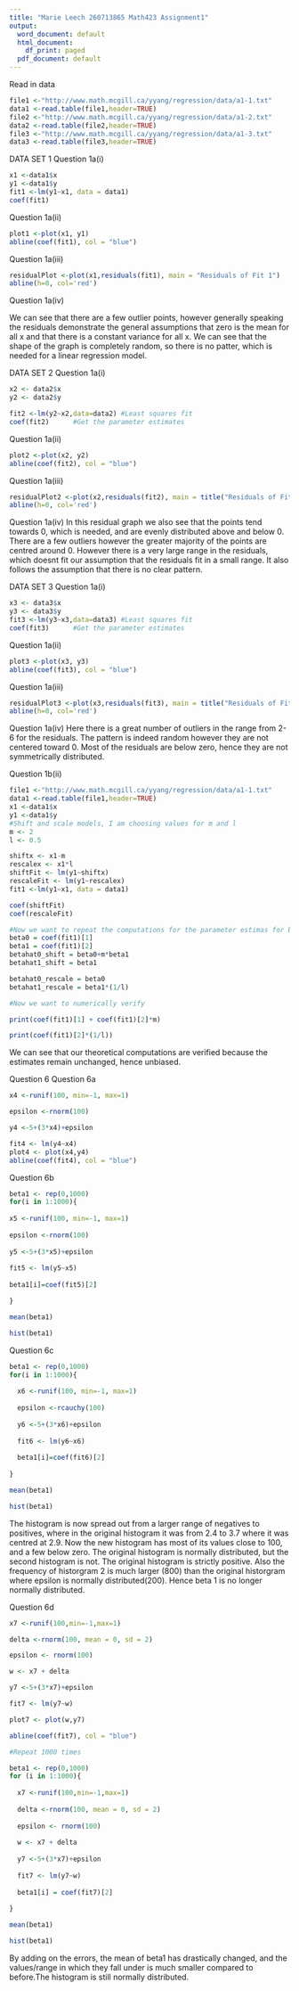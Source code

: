 ```yaml
---
title: "Marie Leech 260713865 Math423 Assignment1"
output:
  word_document: default
  html_document:
    df_print: paged
  pdf_document: default
---
```

Read in data
```r

file1 <-"http://www.math.mcgill.ca/yyang/regression/data/a1-1.txt"
data1 <-read.table(file1,header=TRUE)
file2 <-"http://www.math.mcgill.ca/yyang/regression/data/a1-2.txt"
data2 <-read.table(file2,header=TRUE)
file3 <-"http://www.math.mcgill.ca/yyang/regression/data/a1-3.txt"
data3 <-read.table(file3,header=TRUE)
```

DATA SET 1 
Question 1a(i)
```r
x1 <-data1$x
y1 <-data1$y
fit1 <-lm(y1~x1, data = data1) 
coef(fit1)
```
Question 1a(ii)
```r
plot1 <-plot(x1, y1)
abline(coef(fit1), col = "blue")
```

Question 1a(iii)
```r
residualPlot <-plot(x1,residuals(fit1), main = "Residuals of Fit 1")
abline(h=0, col='red')
```
Question 1a(iv)

We can see that there are a few outlier points, however generally speaking the residuals demonstrate the general assumptions that zero is the mean for all x and that there is a constant variance for all x. We can see that the shape of the graph is completely random, so there is no patter, which is needed for a linear regression model. 

DATA SET 2 
Question 1a(i)
```r
x2 <- data2$x
y2 <- data2$y

fit2 <-lm(y2~x2,data=data2) #Least squares fit
coef(fit2)      #Get the parameter estimates
```

Question 1a(ii)
```r
plot2 <-plot(x2, y2)
abline(coef(fit2), col = "blue")
```

Question 1a(iii)
```r
residualPlot2 <-plot(x2,residuals(fit2), main = title("Residuals of Fit 2"))
abline(h=0, col='red')
```

Question 1a(iv)
In this residual graph we also see that the points tend towards 0, which is needed, and are evenly distributed above and below 0. There are a few outliers however the greater majority of the points are centred around 0. However there is a very large range in the residuals, which doesnt fit our assumption that the residuals fit in a small range. It also follows the assumption that there is no clear pattern.

DATA SET 3 
Question 1a(i)
```r
x3 <- data3$x
y3 <- data3$y
fit3 <-lm(y3~x3,data=data3) #Least squares fit
coef(fit3)      #Get the parameter estimates
```
Question 1a(ii)
```r
plot3 <-plot(x3, y3)
abline(coef(fit3), col = "blue")
```
Question 1a(iii)
```r
residualPlot3 <-plot(x3,residuals(fit3), main = title("Residuals of Fit 3"))
abline(h=0, col='red')
```

Question 1a(iv)
Here there is a great number of outliers in the range from 2-6 for the residuals. The pattern is indeed random however they are not centered toward 0. Most of the residuals are below zero, hence they are not symmetrically distributed. 

Question 1b(ii)
```r
file1 <-"http://www.math.mcgill.ca/yyang/regression/data/a1-1.txt"
data1 <-read.table(file1,header=TRUE)
x1 <-data1$x
y1 <-data1$y
#Shift and scale models, I am choosing values for m and l 
m <- 2
l <- 0.5 

shiftx <- x1-m
rescalex <- x1*l
shiftFit <- lm(y1~shiftx)
rescaleFit <- lm(y1~rescalex)
fit1 <-lm(y1~x1, data = data1) 

coef(shiftFit)
coef(rescaleFit)

#Now we want to repeat the computations for the parameter estimas for beta hat 0 and beta hat 1
beta0 = coef(fit1)[1]
beta1 = coef(fit1)[2]
betahat0_shift = beta0+m*beta1
betahat1_shift = beta1

betahat0_rescale = beta0
betahat1_rescale = beta1*(1/l)
```

```r
#Now we want to numerically verify

print(coef(fit1)[1] + coef(fit1)[2]*m)

print(coef(fit1)[2]*(1/l))

```
We can see that our theoretical computations are verified because the estimates remain unchanged, hence unbiased. 

Question 6
Question 6a
```r
x4 <-runif(100, min=-1, max=1)

epsilon <-rnorm(100)

y4 <-5+(3*x4)+epsilon

fit4 <- lm(y4~x4)
plot4 <- plot(x4,y4)
abline(coef(fit4), col = "blue")
```

Question 6b
```r
beta1 <- rep(0,1000)
for(i in 1:1000){
  
x5 <-runif(100, min=-1, max=1)
  
epsilon <-rnorm(100)
  
y5 <-5+(3*x5)+epsilon
  
fit5 <- lm(y5~x5)
  
beta1[i]=coef(fit5)[2]

}

mean(beta1)

hist(beta1)
```
Question 6c
```r
beta1 <- rep(0,1000)
for(i in 1:1000){
  
  x6 <-runif(100, min=-1, max=1)
  
  epsilon <-rcauchy(100)
  
  y6 <-5+(3*x6)+epsilon
  
  fit6 <- lm(y6~x6)
  
  beta1[i]=coef(fit6)[2]
  
}

mean(beta1)

hist(beta1)
```
The histogram is now spread out from a larger range of negatives to positives, where in the original histogram it was from 2.4 to 3.7 where it was centred at 2.9. Now the new histogram has most of its values close to 100, and a few below zero. The original histogram is normally distributed, but the second histogram is not. The original histogram is strictly positive. Also the frequency of historgram 2 is much larger (800) than the original historgram where epsilon is normally distributed(200). Hence beta 1 is no longer normally distributed. 

Question 6d
```r
x7 <-runif(100,min=-1,max=1)

delta <-rnorm(100, mean = 0, sd = 2)

epsilon <- rnorm(100)

w <- x7 + delta

y7 <-5+(3*x7)+epsilon

fit7 <- lm(y7~w)

plot7 <- plot(w,y7)

abline(coef(fit7), col = "blue")

#Repeat 1000 times

beta1 <- rep(0,1000)
for (i in 1:1000){
  
  x7 <-runif(100,min=-1,max=1)
  
  delta <-rnorm(100, mean = 0, sd = 2)
  
  epsilon <- rnorm(100)
  
  w <- x7 + delta
  
  y7 <-5+(3*x7)+epsilon
  
  fit7 <- lm(y7~w)
  
  beta1[i] = coef(fit7)[2]
  
}

mean(beta1)

hist(beta1)
```
By adding on the errors, the mean of beta1 has drastically changed, and the values/range in which they fall under is much smaller compared to before.The histogram is still normally distributed. 


